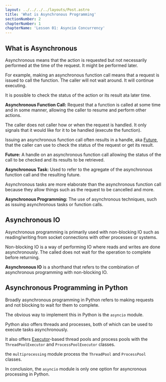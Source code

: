 ```yaml
---
layout: ../../../../layouts/Post.astro
title: 'What is Asynchronous Programming'
sectionNumber: 2
chapterNumber: 1
chapterName: 'Lesson 01: Asyncio Concurrency'
---
```

## What is Asynchronous

Asynchronous means that the action is requested but not necessarily performed at the time of the request. It might be performed later.

For example, making an asynchronous function call means that a request is issued to call the function. The caller will not wait around. It will continue executing. 

It is possible to check the status of the action or its result ata later time.

**Asynchronous Function Call:** Request that a function is called at some time and in some manner, allowing the caller to resume and perform other actions.

The caller does not caller how or when the request is handled. It only signals that it would like for it to be handled (execute the function).

Issuing an asynchronous function call often results in a handle, aka <ins>Future</ins>, that the caller can use to check the status of the request or get its result.

**Future:** A handle on an asynchronous function call allowing the status of the call to be checked and its results to be retrieved.

**Asynchronous Task:** Used to refer to the agregate of the asynchronous function call and the resulting future.

Asynchronous tasks are more elaborate than the asynchronous function call because they allow things such as the request to be cancelled and more.

**Asynchronous Programming:** The use of asynchronous techniques, such as issuing asynchronous tasks or function calls.

## Asynchronous IO
Asynchronous programming is primarily used with non-blocking IO such as reading/writing from socket connections with other processes or systems.

Non-blocking IO is a way of performing IO where reads and writes are done asynchronously. The called does not wait for the operation to complete before returning. 

**Asynchronous IO** is a shorthand that refers to the combination of asynchronous programming with non-blocking IO.

## Asynchronous Programming in Python
Broadly asynchronous programming in Python refers to making requests and not blocking to wait for them to complete.

The obvious way to implement this in Python is the <code class="inline">asyncio</code> module.

Python also offers threads and processes, both of which can be used to execute tasks asynchronously.

It also offers <ins>Executor</ins>-based thread pools and process pools with the <code class="inline">ThreadPoolExecutor</code> and <code class="inline">ProcessPoolExecutor</code> classes.

the <code class="inline">multiprocessing</code> module process the <code class="inline">ThreadPool</code> and <code class="inline">ProcessPool</code> classes.

In conclusion, the <code class="inline">asyncio</code> module is only one option for asyncronous processing in Python.